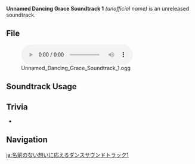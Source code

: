 {{Soundtrack Infobox
|type       = Unreleased Soundtracks
|audio      = Unnamed Dancing Grace Soundtrack 1.ogg
}}
'''Unnamed Dancing Grace Soundtrack 1''' ''(unofficial name)'' is an unreleased soundtrack.

==File==
[[File:Unnamed Dancing Grace Soundtrack 1.ogg|600px]]

==Soundtrack Usage==
{{Soundtrack Usage|mediaoriginal=1
|eventgameplay = Dance of Gratitude;;May Your Dreams of Wisdom Come True
}}

==Trivia==
* {{Transclude|Halcyon Times|HalcyonTimesTheme|section=1}}

==Navigation==
{{Soundtrack Navbox|Unreleased}}

[[ja:名前のない想いに応えるダンスサウンドトラック1]]